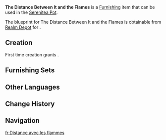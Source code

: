 {{Furnishing Infobox
|id             = 362270
|image          = Item The Distance Between It and the Flames.png
|category       = Small Furnishing
|subcategory    = Ornament
|quality        = 3
|adeptal_energy = 60
|load           = 389
|reduced_load   = 326
|description    = A simple clay grill with minimalistic red patterns that can be found in the [[Stadium of the Sacred Flame]]. Its simple appearance belies the high skill level needed to operate it. They say that experienced users can prepare all manner of dishes with distinct characteristics using this device. The secret lies in mastering "distance," much like in combat. But of course, neither controlling the distance between food and a heat source, nor between oneself and an opponent, are things that can be mastered overnight.
|blueprint      = Realm Depot
}}
'''The Distance Between It and the Flames''' is a [[Furnishing]] item that can be used in the [[Serenitea Pot]].

The blueprint for The Distance Between It and the Flames is obtainable from [[Realm Depot]] for {{Item|Realm Currency|30|x=160}}.

==Creation==
First time creation grants {{Item|Trust|24|x=60}}.
{{Recipe
|type = Creation
|time = 14h
|Iron Chunk = 4
|White Iron Chunk = 4
|sort = Iron Chunk;White Iron Chunk
}}

==Furnishing Sets==
{{Craft Usage}}

==Other Languages==
{{Other Languages
|en       = The Distance Between It and the Flames
|zhs      = 「它与火焰的距离」
|zhs_rm   = 
|zht      = 「它與火焰的距離」
|zht_rm   = 
|zh_tl    = 
|ja       = 「炎との距離」
|ja_rm    = 
|ja_tl    = 
|ko       = 「불꽃과의 거리」
|ko_tl    = 
|es       = La distancia con el fuego
|es_tl    = The Distance With the Fire
|fr       = Distance avec les flammes
|fr_tl    = Distance with the Flames
|ru       = Расстояние до огня
|ru_tl    = 
|th       = "ระยะห่างของมันกับเปลวไฟ"
|th_rm    = 
|th_tl    = 
|vi       = Khoảng Cách Giữa Nó Và Ngọn Lửa
|vi_tl    = 
|de       = „Der Abstand zwischen ihm und den Flammen“
|de_tl    = "The Distance Between Him and the Flames"
|id       = "Jarak Antara Dia dan Api"
|id_tl    = "Distance Between It and the Fire"
|pt       = A Distância Entre Ele e as Chamas
|pt_tl    = 
|tr       = Alevlerle Arasındaki Mesafe
|tr_tl    = 
|it       = Distanza dalle fiamme
|it_tl    = 
}}

==Change History==
{{Change History|5.1}}

==Navigation==
{{Furnishing Navbox|interior}}

[[fr:Distance avec les flammes]]